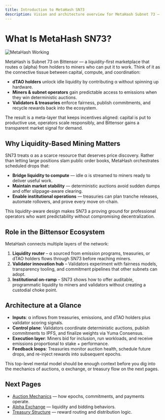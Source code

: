 ```yaml
---
title: Introduction to MetaHash SN73
description: Vision and architecture overview for MetaHash Subnet 73 — why it exists, the problems it solves, and how it fits inside Bittensor.
---
```


# What Is MetaHash SN73?

![MetaHash Working](/assets/images/metahash-working.png)

MetaHash is Subnet 73 on Bittensor — a liquidity-first marketplace that routes α (alpha) from holders to miners who can put it to work. Think of it as the connective tissue between capital, compute, and coordination:

- **dTAO holders** unlock idle liquidity by contributing α without spinning up hardware.
- **Miners & subnet operators** gain predictable access to emissions when they win deterministic auctions.
- **Validators & treasuries** enforce fairness, publish commitments, and recycle rewards back into the ecosystem.

The result is a meta-layer that keeps incentives aligned: capital is put to productive use, operators scale responsibly, and Bittensor gains a transparent market signal for demand.

## Why Liquidity-Based Mining Matters

SN73 treats α as a scarce resource that deserves price discovery. Rather than letting large positions slam public order books, MetaHash orchestrates scheduled drops that:

- **Bridge liquidity to compute** — idle α is streamed to miners ready to deliver useful work.
- **Maintain market stability** — deterministic auctions avoid sudden dumps and offer slippage-aware clearing.
- **Enable institutional operations** — treasuries can plan tranche releases, automate rollovers, and prove every move on-chain.

This liquidity-aware design makes SN73 a proving ground for professional operators who want predictability without compromising decentralization.

## Role in the Bittensor Ecosystem

MetaHash connects multiple layers of the network:

1. **Liquidity router** – α sourced from emission programs, treasuries, or dTAO holders flows through SN73 before reaching miners.
2. **Validator innovation hub** – Validators experiment with fairness models, transparency tooling, and commitment pipelines that other subnets can adopt.
3. **Institutional on‑ramp** – SN73 shows how to offer auditable, programmatic liquidity to miners and validators without creating a custodial choke point.

## Architecture at a Glance

- **Inputs**: α inflows from treasuries, emissions, and dTAO holders plus validator scoring signals.
- **Control plane**: Validators coordinate deterministic auctions, publish commitments to IPFS, and finalize weights via Yuma Consensus.
- **Execution layer**: Miners bid for inclusion, run workloads, and receive emissions proportional to stake + performance.
- **Feedback loops**: Treasuries monitor auction health, schedule future drops, and re-inject rewards into subsequent epochs.

This top-level mental model should be enough context before you dig into the mechanics of auctions, α exchange, or treasury flow on the next pages.

## Next Pages

- [Auction Mechanics](/understand/fundamentals/auction-mechanics) — how epochs, commitments, and payments operate.
- [Alpha Exchange](/understand/economics/alpha-exchange) — liquidity and bidding behaviors.
- [Treasury Structure](/understand/economics/treasury-structure) — reward routing and distribution logic.

